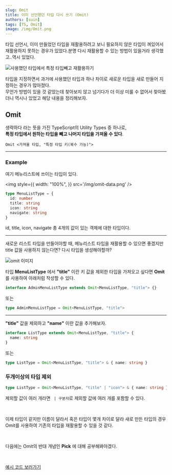 ```yaml
---
slug: Omit
title: 이미 선언했던 타입 다시 쓰기 (Omit)
authors: [suin]
tags: [TS, Omit]
image: /img/Omit.png
---
```


타입 선언시, 이미 만들었던 타입을 재활용하려고 보니 필요하지 않은 타입이 껴있어서 재활용하지 못하는 경우가 있었다.분명 다시 재활용할 수 있는 방법이 있을거라 생각했고..역시 있었다.

<!--truncate-->

![사용했던 타입에서 특정 타입빼고 재활용하기](/img/Omit.png)

타입을 지정하면서 과거에 사용했던 타입과 하나 차이로 새로운 타입을 새로 만들어 지정하는 경우가 많아졌다.<br/>
무언가 방법이 있을 것 같았는데 찾아보지 않고 넘기다가 더 이상 미룰 수 없어서 찾아봤더니 역시나 있었고 해당 내용을 정리해보자.

## Omit

생략하다 라는 뜻을 가진 TypeScript의 Utility Types 중 하나로,<br/>
**특정 타입에서 원하는 타입을 빼고 나머지 타입을 가져올 수 있다**.

`Omit <가져올 타입, "특정 타입 키(복수 가능)">`

---

### Example

여기 메뉴리스트에 쓰이는 타입이 있다.

<img
  style={{
    width: "100%",
  }}
  src='/img/omit-data.png'
/>

```ts
type MenuListType = {
  id: number
  title: string
  icon: string
  navigate: string
}
```

id, title, icon, navigate 총 4개의 값이 있는 객체에 대한 타입이다.

---

새로운 리스트 타입을 만들어야할 때, 메뉴리스트 타입을 재활용할 수 있으면 좋겠지만 title 값을 사용하지 않는다면?
다시 타입을 생성해야할까?

<Image src='/img/omit-data2.png' alt='omit 이미지' />

타입 **MenuListType** 에서 **"title"** 이란 키 값을 제외한 타입을 가져오고 싶다면 **Omit**를 사용하여
아래처럼 작성할 수 있다.<br/>

```ts
interface AdminMenuListType extends Omit<MenuListType, "title"> {}
```

또는

```ts
type AdminMenuListType = Omit<MenuListType, "title">
```

---

**"title"** 값을 제외하고 **"name"** 이란 값을 추가해보자.

```ts
interface ListType extends Omit<MenuListType, "title"> {
  name: string
}
```

또는

```ts
type ListType = Omit<MenuListType, "title"> & { name: string }
```

### 두개이상의 타입 제외

```ts
type ListType = Omit<MenuListType, "title" | "icon"> & { name: string }
```

제외할 값이 여러 개라면 ` | 구분자`로 제외할 값에 여러 개를 포함할 수 있다.

<br />

이제 타입이 같지만 이름이 달라서 혹은 타입이 몇개 차이로 달라 새로 만든 타입의 경우
Omit를 사용하여 기존의 타입을 재활용할 수 있을 것 같다.

<br />

다음에는 Omit의 반대 개념인 **Pick** 에 대해 공부해봐야겠다.

<br />

[예시 코드 보러가기](https://www.typescriptlang.org/play?#code/C4TwDgpgBAshB2BXAMgSwM7ACrmgXigG8AoKKVAEwC4okBbAIwgCdSphVgAbCGzZ1PADmbVAGMA9vD7ABwtvACGAN1RDFwXlH6CRAX2LEA9EbIdu0QEg1gEXGogHAnAHmOAdVaiABhcCh41ECoE4A1x4oM1mADNFMWg0TABJeECQsKgIAA9NeAp0KAB5Ok4AHjgkCOxcABooACJzHjKAPkIDYkl4THYITABGKkLo2ND8IlFqKDaAJgBmYrZKrTKdYTKJsnEpGhnZXXmFFTUNadmhDb0AbgapZs12jq6Ylji+kkXBkfHRRpW9jbIlVXVNN7W5iZHQygSBQQo4UEELK5fIoDBFSClCqcKrVQyNM6tYDDTrwiF3AY0J4Ldgo3b-fYkpbScrvElfba-WkUg7HE5NYAtTDDHHg3BQAj3ciPMZU17MuSUzbfHZ-SWswwmKCGQxAA)
